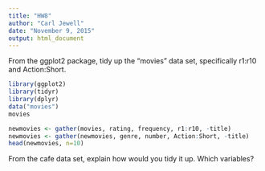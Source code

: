 ```yaml
---
title: "HW8"
author: "Carl Jewell"
date: "November 9, 2015"
output: html_document
---
```


From the ggplot2 package, tidy up the "movies" data set, specifically r1:r10 and Action:Short.
```r
library(ggplot2)
library(tidyr)
library(dplyr)
data("movies")
movies

newmovies <- gather(movies, rating, frequency, r1:r10, -title)
newmovies <- gather(newmovies, genre, number, Action:Short, -title)
head(newmovies, n=10)
```

From the cafe data set, explain how would you tidy it up. Which variables?
